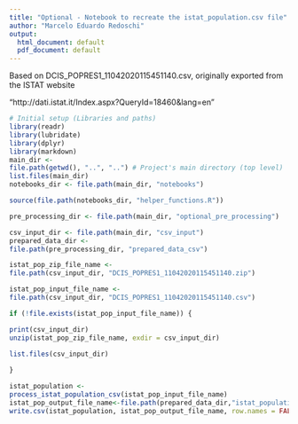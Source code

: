```yaml
---
title: "Optional - Notebook to recreate the istat_population.csv file"
author: "Marcelo Eduardo Redoschi"
output:
  html_document: default
  pdf_document: default
---
```


Based on DCIS_POPRES1_11042020115451140.csv, originally exported from the ISTAT website

"http://dati.istat.it/Index.aspx?QueryId=18460&lang=en"

```r
# Initial setup (Libraries and paths)
library(readr)
library(lubridate)
library(dplyr)
library(markdown)
main_dir <-
file.path(getwd(), "..", "..") # Project's main directory (top level)
list.files(main_dir)
notebooks_dir <- file.path(main_dir, "notebooks")

source(file.path(notebooks_dir, "helper_functions.R"))

pre_processing_dir <- file.path(main_dir, "optional_pre_processing")

csv_input_dir <- file.path(main_dir, "csv_input")
prepared_data_dir <-
file.path(pre_processing_dir, "prepared_data_csv")

istat_pop_zip_file_name <-
file.path(csv_input_dir, "DCIS_POPRES1_11042020115451140.zip")

istat_pop_input_file_name <-
file.path(csv_input_dir, "DCIS_POPRES1_11042020115451140.csv")

if (!file.exists(istat_pop_input_file_name)) {

print(csv_input_dir)
unzip(istat_pop_zip_file_name, exdir = csv_input_dir)

list.files(csv_input_dir)
  
}

istat_population <-
process_istat_population_csv(istat_pop_input_file_name)
istat_pop_output_file_name<-file.path(prepared_data_dir,"istat_population.csv")
write.csv(istat_population, istat_pop_output_file_name, row.names = FALSE)


```


```r

```
